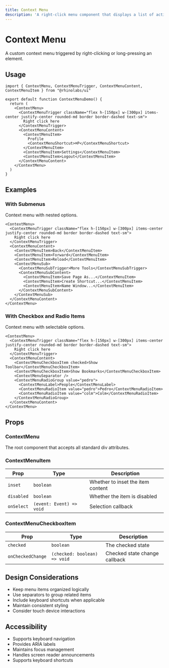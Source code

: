 ```yaml
---
title: Context Menu
description: 'A right-click menu component that displays a list of actions and options.'
---
```



# Context Menu

A custom context menu triggered by right-clicking or long-pressing an element.

## Usage

```tsx
import { ContextMenu, ContextMenuTrigger, ContextMenuContent, ContextMenuItem } from "@rhinolabs/ui"

export default function ContextMenuDemo() {
  return (
    <ContextMenu>
      <ContextMenuTrigger className="flex h-[150px] w-[300px] items-center justify-center rounded-md border border-dashed text-sm">
        Right click here
      </ContextMenuTrigger>
      <ContextMenuContent>
        <ContextMenuItem>
          Profile
          <ContextMenuShortcut>⌘P</ContextMenuShortcut>
        </ContextMenuItem>
        <ContextMenuItem>Settings</ContextMenuItem>
        <ContextMenuItem>Logout</ContextMenuItem>
      </ContextMenuContent>
    </ContextMenu>
  )
}
```

## Examples

### With Submenus

Context menu with nested options.

```tsx
<ContextMenu>
  <ContextMenuTrigger className="flex h-[150px] w-[300px] items-center justify-center rounded-md border border-dashed text-sm">
    Right click here
  </ContextMenuTrigger>
  <ContextMenuContent>
    <ContextMenuItem>Back</ContextMenuItem>
    <ContextMenuItem>Forward</ContextMenuItem>
    <ContextMenuItem>Reload</ContextMenuItem>
    <ContextMenuSub>
      <ContextMenuSubTrigger>More Tools</ContextMenuSubTrigger>
      <ContextMenuSubContent>
        <ContextMenuItem>Save Page As...</ContextMenuItem>
        <ContextMenuItem>Create Shortcut...</ContextMenuItem>
        <ContextMenuItem>Name Window...</ContextMenuItem>
      </ContextMenuSubContent>
    </ContextMenuSub>
  </ContextMenuContent>
</ContextMenu>
```

### With Checkbox and Radio Items

Context menu with selectable options.

```tsx
<ContextMenu>
  <ContextMenuTrigger className="flex h-[150px] w-[300px] items-center justify-center rounded-md border border-dashed text-sm">
    Right click here
  </ContextMenuTrigger>
  <ContextMenuContent>
    <ContextMenuCheckboxItem checked>Show Toolbar</ContextMenuCheckboxItem>
    <ContextMenuCheckboxItem>Show Bookmarks</ContextMenuCheckboxItem>
    <ContextMenuSeparator />
    <ContextMenuRadioGroup value="pedro">
      <ContextMenuLabel>People</ContextMenuLabel>
      <ContextMenuRadioItem value="pedro">Pedro</ContextMenuRadioItem>
      <ContextMenuRadioItem value="colm">Colm</ContextMenuRadioItem>
    </ContextMenuRadioGroup>
  </ContextMenuContent>
</ContextMenu>
```

## Props

### ContextMenu

The root component that accepts all standard div attributes.

### ContextMenuItem

| Prop | Type | Description |
|------|------|-------------|
| `inset` | `boolean` | Whether to inset the item content |
| `disabled` | `boolean` | Whether the item is disabled |
| `onSelect` | `(event: Event) => void` | Selection callback |

### ContextMenuCheckboxItem

| Prop | Type | Description |
|------|------|-------------|
| `checked` | `boolean` | The checked state |
| `onCheckedChange` | `(checked: boolean) => void` | Checked state change callback |

## Design Considerations

- Keep menu items organized logically
- Use separators to group related items
- Include keyboard shortcuts when applicable
- Maintain consistent styling
- Consider touch device interactions

## Accessibility

- Supports keyboard navigation
- Provides ARIA labels
- Maintains focus management
- Handles screen reader announcements
- Supports keyboard shortcuts
